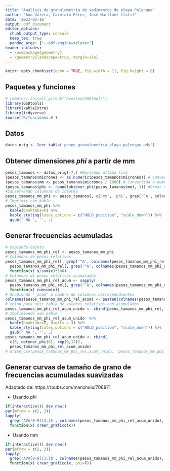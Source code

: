 ```yaml
---
title: "Análisis de granulometría de sedimentos de playa Palenque"
author: "Ana Valera, Carolain Pérez, José Martínez (tali)"
date: '2023-02-16'
output: pdf_document
editor_options: 
  chunk_output_type: console
  keep_tex: true
  pandoc_args: ["--pdf-engine=xelatex"]
header-includes:
  - \usepackage{geometry}
  - \geometry{landscape=true, margin=1in}
---
```


```r
knitr::opts_chunk$set(echo = TRUE, fig.width = 11, fig.height = 8)
```

## Paquetes y funciones

```r
# remotes::install_github("bceaton/GSDtools")
library(GSDtools)
library(kableExtra)
library(tidyverse)
source('R/funciones.R')
```

## Datos

```r
datos_orig <- leer_tabla('pesos_granulometria_playa_palenque.ods')
```

## Obtener dimensiones *phi* a partir de mm

```r
pesos_tamanos <- datos_orig[-7,] #Quitando última fila
(pesos_tamanos$micrones <- as.numeric(pesos_tamanos$micrones)) # Convertida a numérica
(pesos_tamanos$mm <- pesos_tamanos$micrones / 1000) # Convertida a numérica
(pesos_tamanos$phi <- round(obtener_phi(pesos_tamanos$mm), 1)) #Crear columna de diámetro
#Conservando columnas de interés
pesos_tamanos_mm_phi <- pesos_tamanos[, c('mm', 'phi', grep('^A', colnames(pesos_tamanos), value = T))]
# Imprimir con kable
pesos_tamanos_mm_phi %>%
  kable(booktabs=T) %>%
  kable_styling(latex_options = c("HOLD_position", "scale_down")) %>%
  gsub(' NA ', '', .)
```

## Generar frecuencias acumuladas

```r
# Copiando objeto
pesos_tamanos_mm_phi_rel <- pesos_tamanos_mm_phi
# Columnas de pesos relativos
pesos_tamanos_mm_phi_rel[, grep('^A', colnames(pesos_tamanos_mm_phi_rel))] <- sapply(
  pesos_tamanos_mm_phi_rel[, grep('^A', colnames(pesos_tamanos_mm_phi_rel))],
  function(x) x/sum(x)*100)
# Columnas de pesos relativos acumulados
pesos_tamanos_mm_phi_rel_acum <- sapply(
  pesos_tamanos_mm_phi_rel[, grep('^A', colnames(pesos_tamanos_mm_phi_rel))],
  function(x) cumsum(x))
# Añadiendo "_acum" a nombre de columnas correspondientes
colnames(pesos_tamanos_mm_phi_rel_acum) <- paste0(colnames(pesos_tamanos_mm_phi_rel_acum), '_acum')
# cbind para unir tabla de valores relativos con acumulados
pesos_tamanos_mm_phi_rel_acum_unido <- cbind(pesos_tamanos_mm_phi_rel, pesos_tamanos_mm_phi_rel_acum)
# Imprimiendo con kable
pesos_tamanos_mm_phi_rel_acum_unido  %>%
  kable(booktabs=T, digits = 3) %>%
  kable_styling(latex_options = c("HOLD_position", "scale_down")) %>%
  gsub(' NA ', '', .)
pesos_tamanos_mm_phi_rel_acum_unido <- rbind(
  c(8, obtener_phi(8), rep(0,12)),
  pesos_tamanos_mm_phi_rel_acum_unido)
# write_csv(pesos_tamanos_mm_phi_rel_acum_unido, 'pesos_tamanos_mm_phi_rel_acum_unido.csv')
```

## Generar curvas de tamaño de grano de frecuencias acumuladas suavizadas

Adaptado de: https://rpubs.com/manchulu/706871

- Usando phi

```r
if(interactive()) dev.new()
par(mfrow = c(2, 3))
lapply(
  grep('AVA[0-9]{3,}$', colnames(pesos_tamanos_mm_phi_rel_acum_unido), value = T),
  function(x) crear_grafico(x))
```

- Usando mm

```r
if(interactive()) dev.new()
par(mfrow = c(2, 3))
lapply(
  grep('AVA[0-9]{3,}$', colnames(pesos_tamanos_mm_phi_rel_acum_unido), value = T),
  function(x) crear_grafico(x, phi=F))
```
